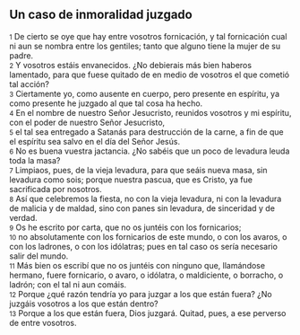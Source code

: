 == Un caso de inmoralidad juzgado ==

{{anchor|1}} <small>1</small> De cierto se oye que hay entre vosotros fornicación, y tal fornicación cual ni aun se nombra entre los gentiles; tanto que alguno tiene la mujer de su padre.<br>
{{anchor|2}} <small>2</small> Y vosotros estáis envanecidos. ¿No debierais más bien haberos lamentado, para que fuese quitado de en medio de vosotros el que cometió tal acción?<br>
{{anchor|3}} <small>3</small> Ciertamente yo, como ausente en cuerpo, pero presente en espíritu, ya como presente he juzgado al que tal cosa ha hecho.<br>
{{anchor|4}} <small>4</small> En el nombre de nuestro Señor Jesucristo, reunidos vosotros y mi espíritu, con el poder de nuestro Señor Jesucristo,<br>
{{anchor|5}} <small>5</small> el tal sea entregado a Satanás para destrucción de la carne, a fin de que el espíritu sea salvo en el día del Señor Jesús.<br>
{{anchor|6}} <small>6</small> No es buena vuestra jactancia. ¿No sabéis que un poco de levadura leuda toda la masa?<br>
{{anchor|7}} <small>7</small> Limpiaos, pues, de la vieja levadura, para que seáis nueva masa, sin levadura como sois; porque nuestra pascua, que es Cristo, ya fue sacrificada por nosotros.<br>
{{anchor|8}} <small>8</small> Así que celebremos la fiesta, no con la vieja levadura, ni con la levadura de malicia y de maldad, sino con panes sin levadura, de sinceridad y de verdad.<br>
{{anchor|9}} <small>9</small> Os he escrito por carta, que no os juntéis con los fornicarios;<br>
{{anchor|10}} <small>10</small> no absolutamente con los fornicarios de este mundo, o con los avaros, o con los ladrones, o con los idólatras; pues en tal caso os sería necesario salir del mundo.<br>
{{anchor|11}} <small>11</small> Más bien os escribí que no os juntéis con ninguno que, llamándose hermano, fuere fornicario, o avaro, o idólatra, o maldiciente, o borracho, o ladrón; con el tal ni aun comáis.<br>
{{anchor|12}} <small>12</small> Porque ¿qué razón tendría yo para juzgar a los que están fuera? ¿No juzgáis vosotros a los que están dentro?<br>
{{anchor|13}} <small>13</small> Porque a los que están fuera, Dios juzgará. Quitad, pues, a ese perverso de entre vosotros.<br>
